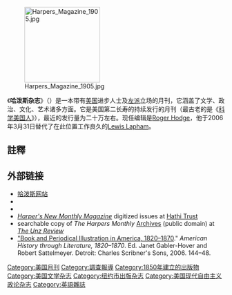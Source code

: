 {{noteTA
|T=zh-hans:哈泼斯杂志; zh-hant:哈潑雜誌;
|G1=PP
|1=zh-hans:哈泼斯杂志; zh-hant:哈潑雜誌;
}}
{{Infobox Magazine
| title = 哈潑斯
| native_name = Harper's Magazine
| image_file = Cover-2004-11 350x476.jpg
| image_size = 175px
| image_caption = 2004年11月份當期
| total_circulation = 200,129份<ref>{{cite web |url= http://abcas3.accessabc.com/ecirc/magtitlesearch.asp |title= eCirc for Consumer Magazines |date= June 30, 2011 |publisher= [[發行公信會|Audit Bureau of Circulations]] |accessdate= November 30, 2011 |archive-url= https://www.webcitation.org/69Y0HWROH?url=http://abcas3.accessabc.com/ecirc/magtitlesearch.asp |archive-date= 2012-07-30 |dead-url= yes }}</ref>
| circulation_year = 2011年
| frequency = 月刊
| language = 英語
| category = [[藝術|藝術]], [[文化|文化]], [[文學|文學]]
| political = [[Left-wing|Left-wing]]
| company = 哈潑斯雜誌公司
| editor = [[Ellen_Rosenbush|Ellen Rosenbush]]
| editor_title = 總編輯
| publisher = 
| firstdate = 1850年
| country = [[美國|美國]]
| based = [[纽约|纽约]][[百老匯|百老匯]]666
| website = {{URL|http://www.harpers.org}}
| issn = 0017-789X
}}
[[File:Harpers_Magazine_1905.jpg|175px]]

《'''哈泼斯杂志'''》（''{{lang|en|Harper's Magazine}}''）是一本带有[[美国|美国]]进步人士及[[左派|左派]]立场的月刊，它涵盖了文学、政治、文化、艺术诸多方面。它是美国第二长寿的持续发行的月刊（最古老的是《[[科学美国人|科学美国人]]》），最近的发行量为二十万左右。现任编辑是[[Roger_Hodge|Roger Hodge]]，他于2006年3月31日替代了在此位置工作良久的[[Lewis_Lapham|Lewis Lapham]]。

==註釋==
{{reflist}}

==外部链接==
{{commons category|Harper's Magazine}}
* [http://www.harpers.org/ 哈泼斯网站]{{Wayback|url=http://www.harpers.org/ |date=20191106102315 }}
* {{Gutenberg author | id=Harper,+Various+(magazine)}}
* {{Internet Archive author |search=("Harper's Magazine")}}
* [http://catalog.hathitrust.org/Record/008919716 ''Harper's New Monthly Magazine'']{{Wayback|url=http://catalog.hathitrust.org/Record/008919716 |date=20141229090623 }} digitized issues at [[Hathi_Trust|Hathi Trust]]
* searchable copy of ''The Harpers Monthly'' [https://www.unz.com/print/Harpers/ Archives]{{Wayback|url=https://www.unz.com/print/Harpers/ |date=20191228140150 }} (public domain) at ''[[The_Unz_Review|The Unz Review]]''
* [http://www.enotes.com/book-periodical-illustration-reference/book-periodical-illustration "Book and Periodical Illustration in America, 1820–1870]{{Wayback|url=http://www.enotes.com/book-periodical-illustration-reference/book-periodical-illustration |date=20130303023315 }}." ''American History through Literature, 1820–1870''. Ed. Janet Gabler-Hover and Robert Sattelmeyer. Detroit: Charles Scribner's Sons, 2006. 144–48.

[[Category:美国月刊|Category:美国月刊]]
[[Category:調查報導|Category:調查報導]]
[[Category:1850年建立的出版物|Category:1850年建立的出版物]]
[[Category:美国文学杂志|Category:美国文学杂志]]
[[Category:纽约市出版杂志|Category:纽约市出版杂志]]
[[Category:美国现代自由主义政论杂志|Category:美国现代自由主义政论杂志]]
[[Category:英語雜誌|Category:英語雜誌]]